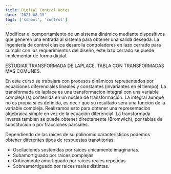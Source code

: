 ```yaml
---
title: Digital Control Notes
date: '2021-08-15'
tags: ['school', 'control']
---
```


Modificar el comportamiento de un sistema dinámico mediante dispositivos que generen una entrada al sistema para obtener una salida deseada. La ingenieria de control clasica desarolla controladores en lazo cerrado para cumplir con los requerimientos del diseño, este lazo cerrado se puede implementar de forma digital.

ESTUDIAR TRANSFORMADA DE LAPLACE.
TABLA CON TRANSFORMADAS MAS COMUNES.

En este curso se trabajara con procesos dinámicos representados por ecuaciones diferenciales lineales y constantes (invariantes en el tiempo). La transformada de laplace es una transformacion integral con una variable compleja (s) contenida en un núcleo de transformación. La integral aunque no es propia si es definida, es decir que su resultado sera una funcion de la variable compleja. Realizamos esto para obtener una representacion algebraica simple en vez de la ecuación diferencial. La transformada inversa tambien se puede obtener directamente (Bromwich), por tablas de substitucion o por fracciones parciales.

Dependiendo de las raices de su polinomio caracteristicos podemos obtener diferentes tipos de respuestas transtitorias:

* Oscilaciones sostenidas por raices unicamente imaginarias.
* Subamortiguado por raices complejas
* Criticamente amortiguado por raices reales repetidas
* Sobreamortiguado por raices reales distintas.